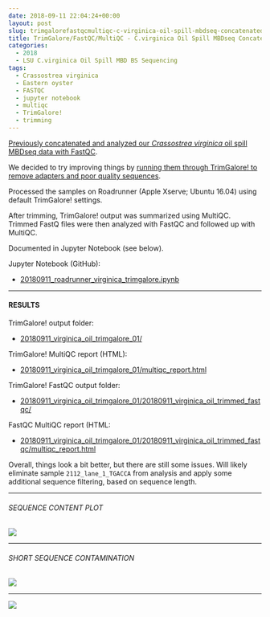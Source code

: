 ```yaml
---
date: 2018-09-11 22:04:24+00:00
layout: post
slug: trimgalorefastqcmultiqc-c-virginica-oil-spill-mbdseq-concatenated-sequences
title: TrimGalore/FastQC/MultiQC - C.virginica Oil Spill MBDseq Concatenated Sequences
categories:
  - 2018
  - LSU C.virginica Oil Spill MBD BS Sequencing
tags:
  - Crassostrea virginica
  - Eastern oyster
  - FASTQC
  - jupyter notebook
  - multiqc
  - TrimGalore!
  - trimming
---
```


[Previously concatenated and analyzed our _Crassostrea virginica_ oil spill MBDseq data with FastQC](https://robertslab.github.io/sams-notebook/2018/09/10/sequencing-data-analysis-c-virginica-oil-spill-mbdseq-concatenation-fastqc.html).

We decided to try improving things by [running them through TrimGalore! to remove adapters and poor quality sequences](https://github.com/RobertsLab/resources/issues/369).

Processed the samples on Roadrunner (Apple Xserve; Ubuntu 16.04) using default TrimGalore! settings.

After trimming, TrimGalore! output was summarized using MultiQC. Trimmed FastQ files were then analyzed with FastQC and followed up with MultiQC.

Documented in Jupyter Notebook (see below).

Jupyter Notebook (GitHub):





  * [20180911_roadrunner_virginica_trimgalore.ipynb](https://github.com/RobertsLab/code/blob/master/notebooks/sam/20180911_roadrunner_virginica_trimgalore.ipynb)





* * *





#### RESULTS



TrimGalore! output folder:





  * [20180911_virginica_oil_trimgalore_01/](https://owl.fish.washington.edu/Athaliana/20180911_virginica_oil_trimgalore_01/)



TrimGalore! MultiQC report (HTML):



  * [20180911_virginica_oil_trimgalore_01/multiqc_report.html](https://owl.fish.washington.edu/Athaliana/20180911_virginica_oil_trimgalore_01/multiqc_report.html)



TrimGalore! FastQC output folder:



  * [20180911_virginica_oil_trimgalore_01/20180911_virginica_oil_trimmed_fastqc/](https://owl.fish.washington.edu/Athaliana/20180911_virginica_oil_trimgalore_01/20180911_virginica_oil_trimmed_fastqc/)



FastQC MultiQC report (HTML:



  * [20180911_virginica_oil_trimgalore_01/20180911_virginica_oil_trimmed_fastqc/multiqc_report.html](https://owl.fish.washington.edu/Athaliana/20180911_virginica_oil_trimgalore_01/20180911_virginica_oil_trimmed_fastqc/multiqc_report.html)



Overall, things look a bit better, but there are still some issues. Will likely eliminate sample `2112_lane_1_TGACCA`  from analysis and apply some additional sequence filtering, based on sequence length.



* * *





###### SEQUENCE CONTENT PLOT



![](https://user-images.githubusercontent.com/4442039/45500147-d84d6a00-b732-11e8-816d-ff8bde235aba.png)



* * *





###### SHORT SEQUENCE CONTAMINATION



![](https://user-images.githubusercontent.com/4514104/45501383-db962500-b735-11e8-895a-2caf8bd8cff9.png)



* * *



![](https://user-images.githubusercontent.com/4514104/45501387-dd5fe880-b735-11e8-86a7-9b0efc162a73.png)
